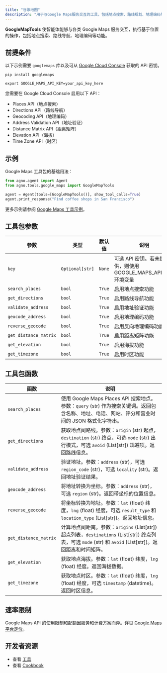 ```yaml
---
title: "谷歌地图"
description: "用于与Google Maps服务交互的工具，包括地点搜索、路线规划、地理编码等功能"
---
```

**GoogleMapTools** 使智能体能够与各类 Google Maps 服务交互，执行基于位置的操作，包括地点搜索、路线导航、地理编码等功能。

## 前提条件

以下示例需要 `googlemaps` 库以及可从 [Google Cloud Console](https://console.cloud.google.com/projectselector2/google/maps-apis/credentials) 获取的 API 密钥。

```shell
pip install googlemaps
```

```shell
export GOOGLE_MAPS_API_KEY=your_api_key_here
```

您需要在 Google Cloud Console 启用以下 API：
- Places API（地点搜索）
- Directions API（路线导航）
- Geocoding API（地理编码）
- Address Validation API（地址验证）
- Distance Matrix API（距离矩阵）
- Elevation API（海拔）
- Time Zone API（时区）

## 示例

Google Maps 工具包的基础用法：

```python
from agno.agent import Agent
from agno.tools.google_maps import GoogleMapTools

agent = Agent(tools=[GoogleMapTools()], show_tool_calls=True)
agent.print_response("Find coffee shops in San Francisco")
```

更多示例请参阅 [Google Maps 工具示例](/examples/concepts/tools/others/google_maps)。

## 工具包参数

| 参数 | 类型 | 默认值 | 说明 |
|-----------|------|---------|-------------|
| `key` | `Optional[str]` | `None` | 可选 API 密钥。若未提供，则使用 GOOGLE_MAPS_API_KEY 环境变量 |
| `search_places` | `bool` | `True` | 启用地点搜索功能 |
| `get_directions` | `bool` | `True` | 启用路线导航功能 |
| `validate_address` | `bool` | `True` | 启用地址验证功能 |
| `geocode_address` | `bool` | `True` | 启用地理编码功能 |
| `reverse_geocode` | `bool` | `True` | 启用反向地理编码功能 |
| `get_distance_matrix` | `bool` | `True` | 启用距离矩阵功能 |
| `get_elevation` | `bool` | `True` | 启用海拔功能 |
| `get_timezone` | `bool` | `True` | 启用时区功能 |

## 工具包函数

| 函数 | 说明 |
|----------|-------------|
| `search_places` | 使用 Google Maps Places API 搜索地点。参数：`query` (str) 作为搜索关键词。返回包含名称、地址、电话、网站、评分和营业时间的 JSON 格式化字符串。 |
| `get_directions` | 获取地点间路线。参数：`origin` (str) 起点，`destination` (str) 终点，可选 `mode` (str) 出行模式，可选 `avoid` (List[str]) 规避项。返回路线信息。 |
| `validate_address` | 验证地址。参数：`address` (str)，可选 `region_code` (str)，可选 `locality` (str)。返回地址验证结果。 |
| `geocode_address` | 将地址转换为坐标。参数：`address` (str)，可选 `region` (str)。返回带坐标的位置信息。 |
| `reverse_geocode` | 将坐标转换为地址。参数：`lat` (float) 纬度，`lng` (float) 经度，可选 `result_type` 和 `location_type` (List[str])。返回地址信息。 |
| `get_distance_matrix` | 计算地点间距离。参数：`origins` (List[str]) 起点列表，`destinations` (List[str]) 终点列表，可选 `mode` (str) 和 `avoid` (List[str])。返回距离和时间矩阵。 |
| `get_elevation` | 获取地点海拔。参数：`lat` (float) 纬度，`lng` (float) 经度。返回海拔数据。 |
| `get_timezone` | 获取地点时区。参数：`lat` (float) 纬度，`lng` (float) 经度，可选 `timestamp` (datetime)。返回时区信息。 |

## 速率限制

Google Maps API 的使用限制和配额因服务和计费方案而异。详见 [Google Maps 平台定价](https://cloud.google.com/maps-platform/pricing)。

## 开发者资源

- 查看 [工具](https://github.com/agno-agi/agno/blob/main/libs/agno/agno/tools/google_maps.py)
- 查看 [Cookbook](https://github.com/agno-agi/agno/blob/main/cookbook/tools/google_maps_tools.py)